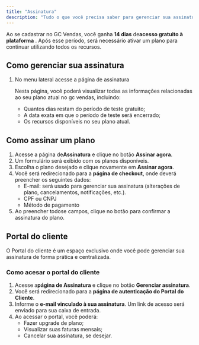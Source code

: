 ```yaml
---
title: "Assinatura"
description: "Tudo o que você precisa saber para gerenciar sua assinatura no gc vendas."
---
```


Ao se cadastrar no GC Vendas, você ganha **14 dias** de**acesso gratuito à plataforma** . Após esse período, será necessário ativar um plano para continuar utilizando todos os recursos.

## Como gerenciar sua assinatura

1. No menu lateral acesse a página de assinatura

   Nesta página, você poderá visualizar todas as informações relacionadas ao seu plano atual no gc vendas, incluindo:
   - Quantos dias restam do período de teste gratuito;
   - A data exata em que o período de teste será encerrado;
   - Os recursos disponíveis no seu plano atual.

##  Como assinar um plano

1. Acesse a página de**Assinatura**  e clique no botão **Assinar agora**.
2. Um formulário será exibido com os planos disponíveis.
3. Escolha o plano desejado e clique novamente em **Assinar agora**.
4. Você será redirecionado para a **página de checkout**, onde deverá preencher os seguintes dados:
   - E-mail: será usado para gerenciar sua assinatura (alterações de plano, cancelamentos, notificações, etc.).
   - CPF ou CNPJ
   - Método de pagamento
5. Ao preencher todose campos, clique no botão para confirmar a assinatura do plano.

## Portal do cliente

O Portal do cliente é um espaço exclusivo onde você pode gerenciar sua assinatura de forma prática e centralizada.

### Como acesar o portal do cliente

1. Acesse a**página de Assinatura**  e clique no botão **Gerenciar assinatura**.
2. Você será redirecionado para a **página de autenticação do Portal do Cliente**.
3. Informe o **e-mail vinculado à sua assinatura**. Um link de acesso será enviado para sua caixa de entrada.
4. Ao acessar o portal, você poderá:
   - Fazer upgrade de plano;
   - Visualizar suas faturas mensais;
   - Cancelar sua assinatura, se desejar.